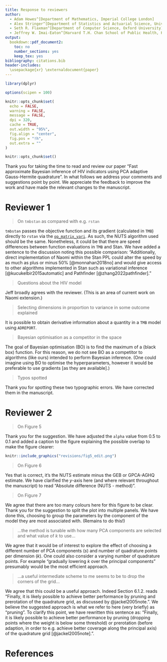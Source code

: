 ```yaml
---
title: Response to reviewers
author:
  - Adam Howes^[Department of Mathematics, Imperial College London]
  - Alex Stringer^[Department of Statistics and Actuarial Science, University of Waterloo]
  - Seth R. Flaxman^[Department of Computer Science, Oxford University]
  - Jeffrey W. Imai-Eaton^[Harvard T.H. Chan School of Public Health, Harvard University]
output:
  bookdown::pdf_document2:
    toc: no
    number_sections: yes
    keep_tex: yes
bibliography: citations.bib
header-includes:
  \usepackage{xr} \externaldocument{paper}
---
```


```r
library(dplyr)

options(scipen = 100)

knitr::opts_chunk$set(
  echo = FALSE,
  warning = FALSE,
  message = FALSE,
  dpi = 320,
  cache = TRUE,
  out.width = "95%",
  fig.align = "center",
  fig.pos = "!h",
  out.extra = ""
)

knitr::opts_chunk$set()
```

Thank you for taking the time to read and review our paper "Fast approximate Bayesian inference of HIV indicators using PCA adaptive Gauss-Hermite quadrature".
In what follows we address your comments and suggestions point by point.
We appreciate the feedback to improve the work and have made the relevant changes to the manuscript.

\clearpage

# Reviewer 1 {-}

> On `tmbstan` as compared with e.g. `rstan`

`tmbstan` passes the objective function and its gradient (calculated in `TMB`) directly to `rstan` via the [`op_matrix_vari`](https://mc-stan.org/math/classstan_1_1math_1_1op__matrix__vari.html).
As such, the NUTS algorithm used should be the same.
Nonetheless, it could be that there are speed differences between function evaluations in `TMB` and Stan.
We have added a sentence to the discussion noting this possible comparison: "Additionally, direct implementation of Naomi within the Stan PPL could alter the speed by as much as plus or minus 50% [@monnahan2018no] and would give access to other algorithms implemented in Stan such as variational inference [@kucukelbir2015automatic] and Pathfinder [@zhang2022pathfinder]."

> Questions about the HIV model

Jeff broadly agrees with the reviewer.
(This is an area of current work on Naomi extension.)

> Selecting dimensions in proportion to variance in some outcome explained

It is possible to obtain derivative information about a quantity in a `TMB` model using `ADREPORT`.

> Bayesian optimisation as a competitor in the space

The goal of Bayesian optimisation (BO) is to find the maximum of a (black box) function.
For this reason, we do not see BO as a competitor to algorithms (like ours) intended to perform Bayesian inference.
(One could imagine using BO to optimise the hyperparameters, however it would be preferable to use gradients [as they are available].)

> Typos spotted

Thank you for spotting these two typographic errors.
We have corrected them in the manuscript.

# Reviewer 2 {-}

> On Figure 5

Thank you for the suggestion.
We have adjusted the `alpha` value from 0.5 to 0.1 and added a caption to the figure explaining the possible overlap to make the figure clearer:

```r
knitr::include_graphics("revisions/fig5_edit.png")
```

> On Figure 6

Yes that is correct, it's the NUTS estimate minus the GEB or GPCA-AGHQ estimate.
We have clarified the $y$-axis here (and where relevant throughout the manuscript) to read "Absolute difference (NUTS - method)".

> On Figure 7

We agree that there are too many colours here for this figure to be clear.
Thank you for the suggestion to split the plot into multiple panels.
We have done this, choosing to group the parameters by the component of the model they are most associated with.
(Remains to do this!)

> ...the method is tunable with how many PCA components are selected and what value of $k$ to use...

We agree that it would be of interest to explore the effect of choosing a different number of PCA components ($s$) and number of quadrature points per dimension ($k$).
One could also consider a varying number of quadrature points.
For example "gradually lowering $k$ over the principal components" presumably would be the most efficient approach.

> ...a useful intermediate scheme to me seems to be to drop the corners of the grid...

We agree that this could be a useful approach.
Indeed Section 6.1.2. reads "Finally, it is likely possible to achieve better performance by pruning and prerotation of the quadrature grid, as discussed by @jackel2005note.".
We believe the suggested approach is what we refer to here (very briefly) as "pruning".
To clarify this point, we have rewritten this sentence as: "Finally, it is likely possible to achieve better performance by pruning (dropping points where the weight is below some threshold) or prerotation (before adaption, in order to e.g. achieve better coverage along the principal axis) of the quadrature grid [@jackel2005note].".

# References {#references .unnumbered}
